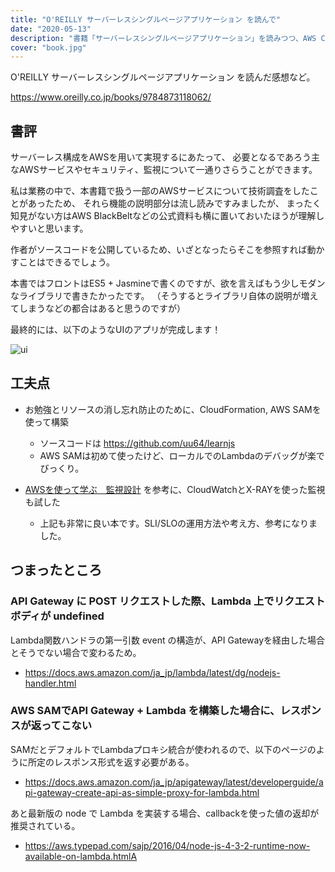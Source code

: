 ```yaml
---
title: "O'REILLY サーバーレスシングルページアプリケーション を読んで"
date: "2020-05-13"
description: "書籍「サーバーレスシングルページアプリケーション」を読みつつ、AWS CloudFormation を用いたサーバーレス環境構築や監視について勉強しました。"
cover: "book.jpg"
---
```


O'REILLY サーバーレスシングルページアプリケーション を読んだ感想など。

https://www.oreilly.co.jp/books/9784873118062/


## 書評

サーバーレス構成をAWSを用いて実現するにあたって、
必要となるであろう主なAWSサービスやセキュリティ、監視について一通りさらうことができます。

私は業務の中で、本書籍で扱う一部のAWSサービスについて技術調査をしたことがあったため、
それら機能の説明部分は流し読みですみましたが、
まったく知見がない方はAWS BlackBeltなどの公式資料も横に置いておいたほうが理解しやすいと思います。

作者がソースコードを公開しているため、いざとなったらそこを参照すれば動かすことはできるでしょう。

本書ではフロントはES5 + Jasmineで書くのですが、欲を言えばもう少しモダンなライブラリで書きたかったです。
（そうするとライブラリ自体の説明が増えてしまうなどの都合はあると思うのですが）

最終的には、以下のようなUIのアプリが完成します！

![ui](/2020/05/ui.png)


## 工夫点

- お勉強とリソースの消し忘れ防止のために、CloudFormation, AWS SAMを使って構築
  - ソースコードは https://github.com/uu64/learnjs
  - AWS SAMは初めて使ったけど、ローカルでのLambdaのデバッグが楽でびっくり。

- [AWSを使って学ぶ　監視設計](https://booth.pm/ja/items/1883927) を参考に、CloudWatchとX-RAYを使った監視も試した
  - 上記も非常に良い本です。SLI/SLOの運用方法や考え方、参考になりました。


## つまったところ

### API Gateway に POST リクエストした際、Lambda 上でリクエストボディが undefined

Lambda関数ハンドラの第一引数 event の構造が、API Gatewayを経由した場合とそうでない場合で変わるため。
- https://docs.aws.amazon.com/ja_jp/lambda/latest/dg/nodejs-handler.html


### AWS SAMでAPI Gateway + Lambda を構築した場合に、レスポンスが返ってこない

SAMだとデフォルトでLambdaプロキシ統合が使われるので、以下のページのように所定のレスポンス形式を返す必要がある。
- https://docs.aws.amazon.com/ja_jp/apigateway/latest/developerguide/api-gateway-create-api-as-simple-proxy-for-lambda.html


あと最新版の node で Lambda を実装する場合、callbackを使った値の返却が推奨されている。
- https://aws.typepad.com/sajp/2016/04/node-js-4-3-2-runtime-now-available-on-lambda.htmlA